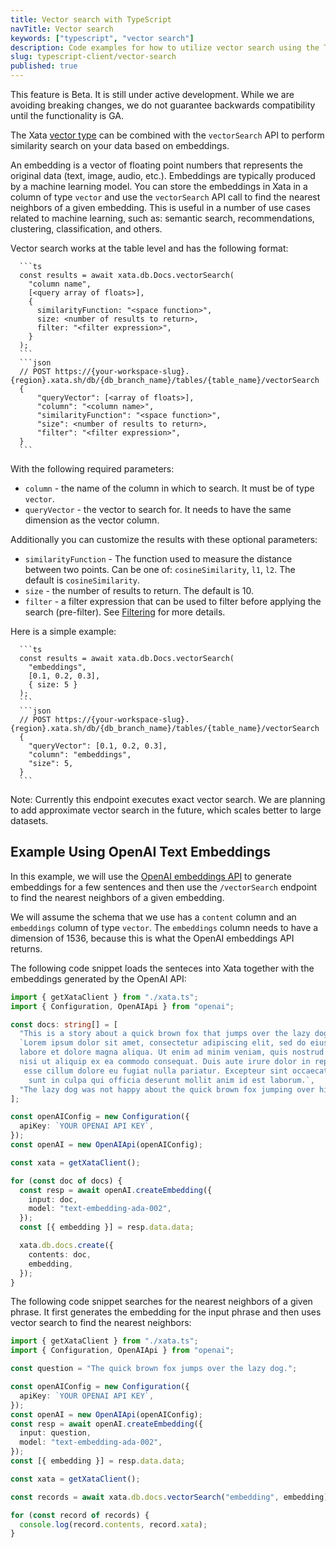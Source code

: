 ```yaml
---
title: Vector search with TypeScript
navTitle: Vector search
keywords: ["typescript", "vector search"]
description: Code examples for how to utilize vector search using the TypeScript client
slug: typescript-client/vector-search
published: true
---
```


<Alert status="warning">
  This feature is Beta. It is still under active development. While we are avoiding breaking changes, we do not guarantee backwards compatibility until the functionality is GA.
</Alert>

The Xata [vector type](/concepts/data-model#vector) can be combined with the `vectorSearch` API to perform similarity search on your data based on embeddings.

An embedding is a vector of floating point numbers that represents the original data (text, image, audio, etc.). Embeddings are typically produced by a machine learning model. You can store the embeddings in Xata in a column of type `vector` and use the `vectorSearch` API call to find the nearest neighbors of a given embedding. This is useful in a number of use cases related to machine learning, such as: semantic search, recommendations, clustering, classification, and others.

Vector search works at the table level and has the following format:

````ts|json
  ```ts
  const results = await xata.db.Docs.vectorSearch(
    "column name",
    [<query array of floats>],
    {
      similarityFunction: "<space function>",
      size: <number of results to return>,
      filter: "<filter expression>",
    }
  );
  ```
  ```json
  // POST https://{your-workspace-slug}.{region}.xata.sh/db/{db_branch_name}/tables/{table_name}/vectorSearch
  {
      "queryVector": [<array of floats>],
      "column": "<column name>",
      "similarityFunction": "<space function>",
      "size": <number of results to return>,
      "filter": "<filter expression>",
  }
  ```
````

With the following required parameters:

- `column` - the name of the column in which to search. It must be of type `vector`.
- `queryVector` - the vector to search for. It needs to have the same dimension as the vector column.

Additionally you can customize the results with these optional parameters:

- `similarityFunction` - The function used to measure the distance between two points. Can be one of: `cosineSimilarity`, `l1`, `l2`. The default is `cosineSimilarity`.
- `size` - the number of results to return. The default is 10.
- `filter` - a filter expression that can be used to filter before applying the search (pre-filter). See [Filtering](/typescript-client/filtering) for more details.

Here is a simple example:

````ts|json
  ```ts
  const results = await xata.db.Docs.vectorSearch(
    "embeddings",
    [0.1, 0.2, 0.3],
    { size: 5 }
  );
  ```
  ```json
  // POST https://{your-workspace-slug}.{region}.xata.sh/db/{db_branch_name}/tables/{table_name}/vectorSearch
  {
    "queryVector": [0.1, 0.2, 0.3],
    "column": "embeddings",
    "size": 5,
  }
  ```
````

Note: Currently this endpoint executes exact vector search. We are planning to add approximate vector search in the future, which scales better to large datasets.

## Example Using OpenAI Text Embeddings

In this example, we will use the [OpenAI embeddings API](https://platform.openai.com/docs/guides/embeddings) to generate embeddings for a few sentences and then use the `/vectorSearch` endpoint to find the nearest neighbors of a given embedding.

We will assume the schema that we use has a `content` column and an `embeddings` column of type `vector`. The `embeddings` column needs to have a dimension of 1536, because this is what the OpenAI embeddings API returns.

The following code snippet loads the senteces into Xata together with the embeddings generated by the OpenAI API:

```ts
import { getXataClient } from "./xata.ts";
import { Configuration, OpenAIApi } from "openai";

const docs: string[] = [
  "This is a story about a quick brown fox that jumps over the lazy dog.",
  `Lorem ipsum dolor sit amet, consectetur adipiscing elit, sed do eiusmod tempor incididunt ut
  labore et dolore magna aliqua. Ut enim ad minim veniam, quis nostrud exercitation ullamco laboris
  nisi ut aliquip ex ea commodo consequat. Duis aute irure dolor in reprehenderit in voluptate velit
   esse cillum dolore eu fugiat nulla pariatur. Excepteur sint occaecat cupidatat non proident,
    sunt in culpa qui officia deserunt mollit anim id est laborum.`,
  "The lazy dog was not happy about the quick brown fox jumping over him.",
];

const openAIConfig = new Configuration({
  apiKey: `YOUR OPENAI API KEY`,
});
const openAI = new OpenAIApi(openAIConfig);

const xata = getXataClient();

for (const doc of docs) {
  const resp = await openAI.createEmbedding({
    input: doc,
    model: "text-embedding-ada-002",
  });
  const [{ embedding }] = resp.data.data;

  xata.db.docs.create({
    contents: doc,
    embedding,
  });
}
```

The following code snippet searches for the nearest neighbors of a given phrase. It first generates the embedding for the input phrase and then uses vector search to find the nearest neighbors:

```ts
import { getXataClient } from "./xata.ts";
import { Configuration, OpenAIApi } from "openai";

const question = "The quick brown fox jumps over the lazy dog.";

const openAIConfig = new Configuration({
  apiKey: `YOUR OPENAI API KEY`,
});
const openAI = new OpenAIApi(openAIConfig);
const resp = await openAI.createEmbedding({
  input: question,
  model: "text-embedding-ada-002",
});
const [{ embedding }] = resp.data.data;

const xata = getXataClient();

const records = await xata.db.docs.vectorSearch("embedding", embedding);

for (const record of records) {
  console.log(record.contents, record.xata);
}
```
